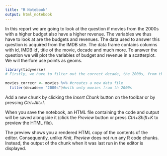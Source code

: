 ---
title: "R Notebook"
output: html_notebook
---

In this report we are going to look at the question if movies from the 2000s with a higher budget also have a higher revenue. The variables we thus have to look at are the budgets and revenues. The data used to answer this question is acquired from the IMDB site. The data frame contains columns with id, IMDB id', title of the movie, decade and much more. To answer the question we will plot the variables of budget and revenue in a scatterplot. We will therfore use points as geoms.

```{r}
library(tidyverse)
# Firstly, we have to filter out the correct decade, the 2000s, from the data file. Therefore, we need to use the filter function

movies_correcr <- movies %>% #creates a new data file
  filter(decade== "2000s")#with only movies from th 2000s
```

Add a new chunk by clicking the *Insert Chunk* button on the toolbar or by pressing *Ctrl+Alt+I*.

When you save the notebook, an HTML file containing the code and output will be saved alongside it (click the *Preview* button or press *Ctrl+Shift+K* to preview the HTML file).

The preview shows you a rendered HTML copy of the contents of the editor. Consequently, unlike *Knit*, *Preview* does not run any R code chunks. Instead, the output of the chunk when it was last run in the editor is displayed.
